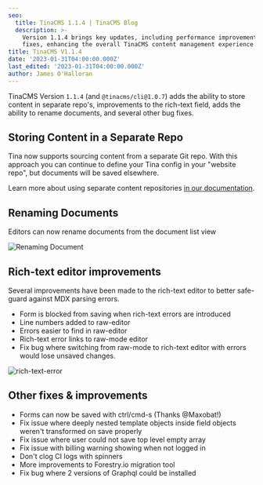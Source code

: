 ```yaml
---
seo:
  title: TinaCMS 1.1.4 | TinaCMS Blog
  description: >-
    Version 1.1.4 brings key updates, including performance improvements and bug
    fixes, enhancing the overall TinaCMS content management experience.
title: TinaCMS V1.1.4
date: '2023-01-31T04:00:00.000Z'
last_edited: '2023-01-31T04:00:00.000Z'
author: James O'Halloran
---
```


TinaCMS Version `1.1.4` (and `@tinacms/cli@1.0.7`) adds the ability to store content in separate repo's, improvements to the rich-text field, adds the ability to rename documents, and several other bug fixes.

## Storing Content in a Separate Repo

Tina now supports sourcing content from a separate Git repo. With this approach you can continue to define your Tina config in your "website repo", but documents will be saved elsewhere.

Learn more about using separate content repositories [in our documentation](/docs/tina-cloud/separate-repository).

## Renaming Documents

Editors can now rename documents from the document list view

![Renaming Document](/img/blog/tina-v-1.1.4/edit-doc.png 'Renaming Document')

## Rich-text editor improvements

Several improvements have been made to the rich-text editor to better safe-guard against MDX parsing errors.

- Form is blocked from saving when rich-text errors are introduced
- Line numbers added to raw-editor
- Errors easier to find in raw-editor
- Rich-text error links to raw-mode editor
- Fix bug where switching from raw-mode to rich-text editor with errors would lose unsaved changes.

![rich-text-error](/img/blog/tina-v-1.1.4/edit-rtf.png 'rich-text-error')

## Other fixes & improvements

- Forms can now be saved with ctrl/cmd-s (Thanks @Maxobat!)
- Fix issue where deeply nested template objects inside field objects weren't transformed on save properly
- Fix issue where user could not save top level empty array
- Fix issue with billing warning showing when not logged in
- Don't clog CI logs with spinners
- More improvements to Forestry.io migration tool
- Fix bug where 2 versions of Graphql could be installed
